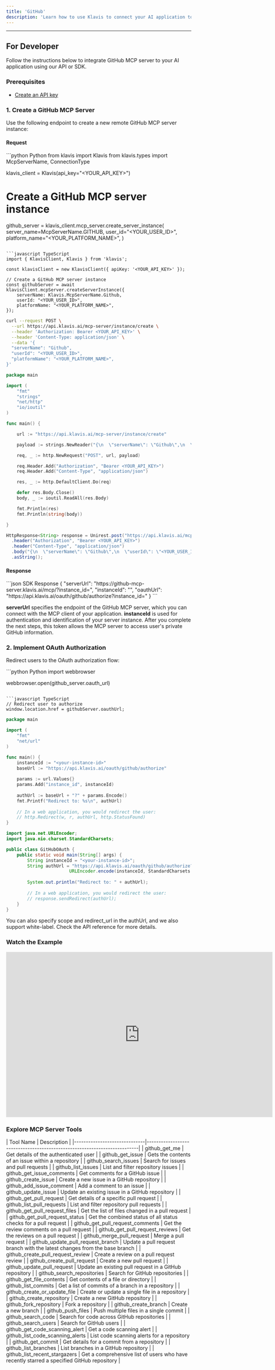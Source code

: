 ```yaml
---
title: 'GitHub'
description: 'Learn how to use Klavis to connect your AI application to GitHub MCP Server'
---
```



<NoCodeSnippet />

---

## For Developer

Follow the instructions below to integrate GitHub MCP server to your AI application using our API or SDK.

### Prerequisites

- [Create an API key](https://www.klavis.ai/home/api-keys)

### 1. Create a GitHub MCP Server

Use the following endpoint to create a new remote GitHub MCP server instance:

#### Request
<CodeGroup>
```python Python
from klavis import Klavis
from klavis.types import McpServerName, ConnectionType

klavis_client = Klavis(api_key="<YOUR_API_KEY>")

# Create a GitHub MCP server instance
github_server = klavis_client.mcp_server.create_server_instance(
    server_name=McpServerName.GITHUB,
    user_id="<YOUR_USER_ID>",
    platform_name="<YOUR_PLATFORM_NAME>",
)
```

```javascript TypeScript
import { KlavisClient, Klavis } from 'klavis';

const klavisClient = new KlavisClient({ apiKey: '<YOUR_API_KEY>' });

// Create a GitHub MCP server instance
const githubServer = await klavisClient.mcpServer.createServerInstance({
    serverName: Klavis.McpServerName.Github,
    userId: "<YOUR_USER_ID>",
    platformName: "<YOUR_PLATFORM_NAME>",
});
```

```bash cURL
curl --request POST \
  --url https://api.klavis.ai/mcp-server/instance/create \
  --header 'Authorization: Bearer <YOUR_API_KEY>' \
  --header 'Content-Type: application/json' \
  --data '{
  "serverName": "Github",
  "userId": "<YOUR_USER_ID>",
  "platformName": "<YOUR_PLATFORM_NAME>",
}'
```



```go Go
package main

import (
	"fmt"
	"strings"
	"net/http"
	"io/ioutil"
)

func main() {

	url := "https://api.klavis.ai/mcp-server/instance/create"

	payload := strings.NewReader("{\n  \"serverName\": \"Github\",\n  \"userId\": \"<YOUR_USER_ID>\",\n  \"platformName\": \"<YOUR_PLATFORM_NAME>\",\n}")

	req, _ := http.NewRequest("POST", url, payload)

	req.Header.Add("Authorization", "Bearer <YOUR_API_KEY>")
	req.Header.Add("Content-Type", "application/json")

	res, _ := http.DefaultClient.Do(req)

	defer res.Body.Close()
	body, _ := ioutil.ReadAll(res.Body)

	fmt.Println(res)
	fmt.Println(string(body))

}
```

```java Java
HttpResponse<String> response = Unirest.post("https://api.klavis.ai/mcp-server/instance/create")
  .header("Authorization", "Bearer <YOUR_API_KEY>")
  .header("Content-Type", "application/json")
  .body("{\n  \"serverName\": \"Github\",\n  \"userId\": \"<YOUR_USER_ID>\",\n  \"platformName\": \"<YOUR_PLATFORM_NAME>\",\n}")
  .asString();
```
</CodeGroup>

#### Response
<CodeGroup>
```json SDK Response
{
  "serverUrl": "https://github-mcp-server.klavis.ai/mcp/?instance_id=<instance-id>",
  "instanceId": "<instance-id>",
  "oauthUrl": "https://api.klavis.ai/oauth/github/authorize?instance_id=<instance-id>"
}
```
</CodeGroup>


<Check> **serverUrl** specifies the endpoint of the GitHub MCP server, which you can connect with the MCP client of your application.</Check>
<Note> **instanceId** is used for authentication and identification of your server instance. After you complete the next steps, this token allows the MCP server to access user's private GitHub information.</Note>


### 2. Implement OAuth Authorization

Redirect users to the OAuth authorization flow:

<CodeGroup>
```python Python
import webbrowser

webbrowser.open(github_server.oauth_url)
```

```javascript TypeScript
// Redirect user to authorize
window.location.href = githubServer.oauthUrl;
```



```go Go
package main

import (
    "fmt"
    "net/url"
)

func main() {
    instanceId := "<your-instance-id>"
    baseUrl := "https://api.klavis.ai/oauth/github/authorize"
    
    params := url.Values{}
    params.Add("instance_id", instanceId)
    
    authUrl := baseUrl + "?" + params.Encode()
    fmt.Printf("Redirect to: %s\n", authUrl)
    
    // In a web application, you would redirect the user:
    // http.Redirect(w, r, authUrl, http.StatusFound)
}
```

```java Java
import java.net.URLEncoder;
import java.nio.charset.StandardCharsets;

public class GitHubOAuth {
    public static void main(String[] args) {
        String instanceId = "<your-instance-id>";
        String authUrl = "https://api.klavis.ai/oauth/github/authorize?instance_id=" + 
                        URLEncoder.encode(instanceId, StandardCharsets.UTF_8);
        
        System.out.println("Redirect to: " + authUrl);
        
        // In a web application, you would redirect the user:
        // response.sendRedirect(authUrl);
    }
}
```


</CodeGroup>

<Tip>
You can also specify scope and redirect_url in the authUrl, and we also support white-label. Check the API reference for more details.
</Tip>

### Watch the Example
<iframe
  width="725"
  height="450"
  src="https://www.youtube.com/embed/K7NnYbEhmyM"
  title="YouTube video player"
  frameBorder="0"
  allow="accelerometer; autoplay; clipboard-write; encrypted-media; gyroscope; picture-in-picture; web-share"
  allowFullScreen
></iframe>

### Explore MCP Server Tools

<Accordion title="Tools Information">
| Tool Name                    | Description                                                              |
|------------------------------|--------------------------------------------------------------------------|
| github_get_me                       | Get details of the authenticated user                                    |
| github_get_issue                    | Gets the contents of an issue within a repository                        |
| github_search_issues                | Search for issues and pull requests                                      |
| github_list_issues                  | List and filter repository issues                                        |
| github_get_issue_comments           | Get comments for a GitHub issue                                          |
| github_create_issue                 | Create a new issue in a GitHub repository                                |
| github_add_issue_comment            | Add a comment to an issue                                                |
| github_update_issue                 | Update an existing issue in a GitHub repository                          |
| github_get_pull_request             | Get details of a specific pull request                                   |
| github_list_pull_requests           | List and filter repository pull requests                                 |
| github_get_pull_request_files       | Get the list of files changed in a pull request                          |
| github_get_pull_request_status      | Get the combined status of all status checks for a pull request          |
| github_get_pull_request_comments    | Get the review comments on a pull request                                |
| github_get_pull_request_reviews     | Get the reviews on a pull request                                        |
| github_merge_pull_request           | Merge a pull request                                                     |
| github_update_pull_request_branch   | Update a pull request branch with the latest changes from the base branch |
| github_create_pull_request_review   | Create a review on a pull request review                                 |
| github_create_pull_request          | Create a new pull request                                                |
| github_update_pull_request          | Update an existing pull request in a GitHub repository                    |
| github_search_repositories          | Search for GitHub repositories                                           |
| github_get_file_contents            | Get contents of a file or directory                                      |
| github_list_commits                 | Get a list of commits of a branch in a repository                        |
| github_create_or_update_file        | Create or update a single file in a repository                           |
| github_create_repository            | Create a new GitHub repository                                           |
| github_fork_repository              | Fork a repository                                                        |
| github_create_branch                | Create a new branch                                                      |
| github_push_files                   | Push multiple files in a single commit                                   |
| github_search_code                  | Search for code across GitHub repositories                               |
| github_search_users                 | Search for GitHub users                                                  |
| github_get_code_scanning_alert      | Get a code scanning alert                                               |
| github_list_code_scanning_alerts    | List code scanning alerts for a repository                               |
| github_get_commit                   | Get details for a commit from a repository                               |
| github_list_branches                | List branches in a GitHub repository                                     |
| github_list_recent_stargazers       | Get a comprehensive list of users who have recently starred a specified GitHub repository |
</Accordion>
